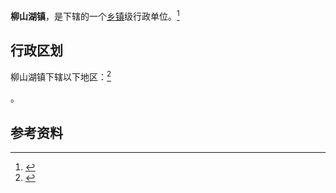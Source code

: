 {{中国乡级行政区|42/12/81/105/000}}

'''柳山湖镇'''，是{{PRC admin/fullname|42/12/81/105/000|3}}下辖的一个[[乡镇|乡镇]]级行政单位。<ref>{{PRC admin/ref sgc|{{PRC admin/parent|42/12/81/105/000}}}}</ref>

== 行政区划 ==

柳山湖镇下辖以下地区：<ref>{{PRC admin/ref sgc|42/12/81/105/000}}</ref>

{{PRC admin/children|42/12/81/105/000}}。

== 参考资料 ==

{{reflist}}

{{行政区划小作品}}
{{PRC admin/navcat|42/12/81/105/000}}